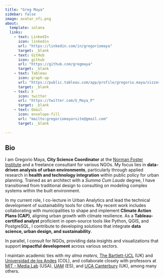 ```yaml
---
title: "Greg Maya"
sidebar: false
image: avatar_nfi.png
about:
  template: solana
  links:
    - text: LinkedIn
      icon: linkedin
      url: "https://linkedin.com/in/gregoriomaya"
      target: _blank
    - text: GitHub
      icon: github
      url: "https://github.com/gregmaya"
      target: _blank
    - text: Tableau
      icon: graph-up
      url: "https://public.tableau.com/app/profile/gregorio.maya/vizzes"
      target: _blank
    - text: X
      icon: twitter
      url: "https://twitter.com/G_Maya_P"
      target: _blank
    - text: Email
      icon: envelope-fill
      url: "mailto:gregoriomaya+site@gmail.com"
      target: _blank
      
---
```


## Bio

I am Gregorio Maya, **City Science Coordinator** at the [Norman Foster Institute](https://normanfosterinstitute.org/) and a freelance consultant for various NGOs. My focus lies in **data-driven analysis of urban environments**, particularly through applied research in **health and technology integration** within public policy for urban planning. Trained as an architect with a _Summa Cum Laude_ degree, I have transitioned from traditional design to consulting on modeling complex systems within the built environment.

In my current role, I co-lecture in Urban Analytics and lead the technical development of sustainability tools for cities. My recent work includes collaborating with municipalities to shape and implement **Climate Action Plans (CAP)**, aligning urban growth with climate resilience. As a **Tableau-certified analyst** proficient in open-source tools like Python, QGIS, and PostgreSQL, I contribute to developing solutions that integrate **data science, urban design, and sustainability**.

In parallel, I consult for NGOs, providing data insights and visualizations that support **impactful development** across various sectors.

I maintain academic ties with my _alma maters_, [The Bartlett-UCL](https://www.ucl.ac.uk/bartlett/architecture/bartlett-school-architecture) (UK) and [Universidad de los Andes](https://arqdis.uniandes.edu.co/) (COL), and collaborate closely with professors at [MIT - Media Lab](https://www.media.mit.edu/) (USA), [UAM](https://www.uam.es/uam/en/inicio) (ES), and [UCA Canterbury](https://www.uca.ac.uk/study/subject/architecture/) (UK), among many others.
